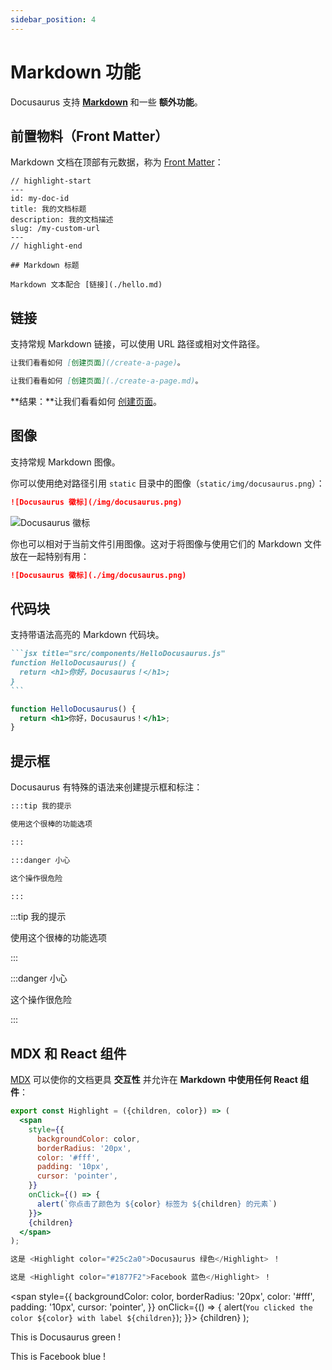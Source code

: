 ```yaml
---
sidebar_position: 4
---
```


# Markdown 功能

Docusaurus 支持 **[Markdown](https://daringfireball.net/projects/markdown/syntax)** 和一些 **额外功能**。

## 前置物料（Front Matter）

Markdown 文档在顶部有元数据，称为 [Front Matter](https://jekyllrb.com/docs/front-matter/)：

```text title="my-doc.md"
// highlight-start
---
id: my-doc-id
title: 我的文档标题
description: 我的文档描述
slug: /my-custom-url
---
// highlight-end

## Markdown 标题

Markdown 文本配合 [链接](./hello.md)
```

## 链接

支持常规 Markdown 链接，可以使用 URL 路径或相对文件路径。

```md
让我们看看如何 [创建页面](/create-a-page)。
```

```md
让我们看看如何 [创建页面](./create-a-page.md)。
```

**结果：**让我们看看如何 [创建页面](./create-a-page.md)。

## 图像

支持常规 Markdown 图像。

你可以使用绝对路径引用 `static` 目录中的图像（`static/img/docusaurus.png`）：

```md
![Docusaurus 徽标](/img/docusaurus.png)
```

![Docusaurus 徽标](/img/docusaurus.png)

你也可以相对于当前文件引用图像。这对于将图像与使用它们的 Markdown 文件放在一起特别有用：

```md
![Docusaurus 徽标](./img/docusaurus.png)
```

## 代码块

支持带语法高亮的 Markdown 代码块。

````md
```jsx title="src/components/HelloDocusaurus.js"
function HelloDocusaurus() {
  return <h1>你好，Docusaurus！</h1>;
}
```
````

```jsx title="src/components/HelloDocusaurus.js"
function HelloDocusaurus() {
  return <h1>你好，Docusaurus！</h1>;
}
```

## 提示框

Docusaurus 有特殊的语法来创建提示框和标注：

```md
:::tip 我的提示

使用这个很棒的功能选项

:::

:::danger 小心

这个操作很危险

:::
```

:::tip 我的提示

使用这个很棒的功能选项

:::

:::danger 小心

这个操作很危险

:::

## MDX 和 React 组件

[MDX](https://mdxjs.com/) 可以使你的文档更具 **交互性** 并允许在 **Markdown 中使用任何 React 组件**：

```jsx
export const Highlight = ({children, color}) => (
  <span
    style={{
      backgroundColor: color,
      borderRadius: '20px',
      color: '#fff',
      padding: '10px',
      cursor: 'pointer',
    }}
    onClick={() => {
      alert(`你点击了颜色为 ${color} 标签为 ${children} 的元素`)
    }}>
    {children}
  </span>
);

这是 <Highlight color="#25c2a0">Docusaurus 绿色</Highlight> ！

这是 <Highlight color="#1877F2">Facebook 蓝色</Highlight> ！
```

  <span
    style={{
      backgroundColor: color,
      borderRadius: '20px',
      color: '#fff',
      padding: '10px',
      cursor: 'pointer',
    }}
    onClick={() => {
      alert(`You clicked the color ${color} with label ${children}`);
    }}>
    {children}
  </span>
);

This is <Highlight color="#25c2a0">Docusaurus green</Highlight> !

This is <Highlight color="#1877F2">Facebook blue</Highlight> !

